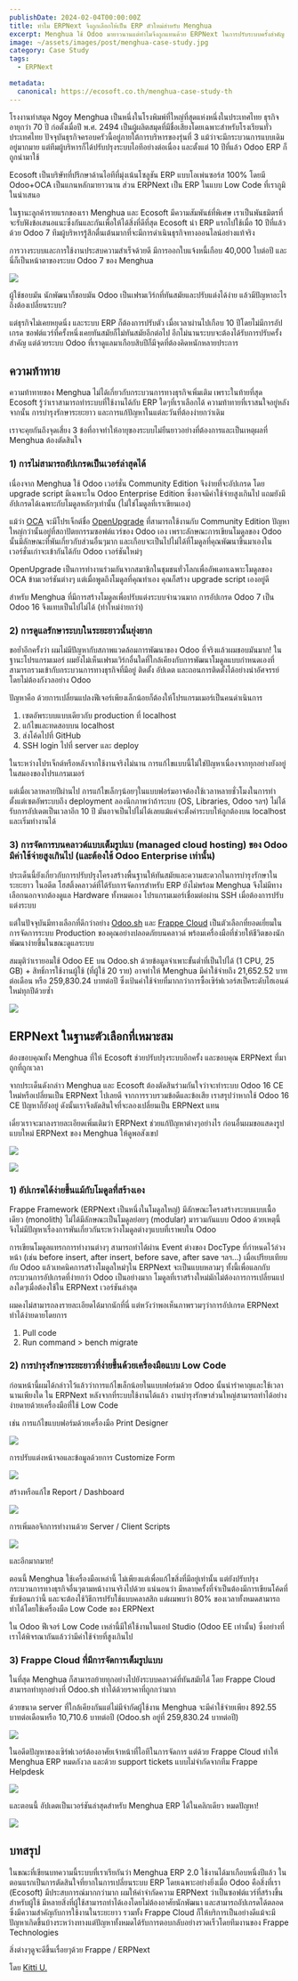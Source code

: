 ```yaml
---
publishDate: 2024-02-04T00:00:00Z
title: ทำไม ERPNext จึงถูกเลือกให้เป็น ERP ตัวใหม่สำหรับ Menghua
excerpt: Menghua ใช้ Odoo มายาวนานแต่ทำไมจึงถูกแทนด้วย ERPNext ในการปรับระบบครั้งสำคัญ
image: ~/assets/images/post/menghua-case-study.jpg
category: Case Study
tags:
  - ERPNext

metadata:
  canonical: https://ecosoft.co.th/menghua-case-study-th
---
```


โรงงานทำสมุด Ngoy Menghua เป็นหนึ่งในโรงพิมพ์ที่ใหญ่ที่สุดแห่งหนึ่งในประเทศไทย ธุรกิจอายุกว่า 70 ​​ปี ก่อตั้งเมื่อปี พ.ศ. 2494 เป็นผู้ผลิตสมุดที่มีชื่อเสียงโดยเฉพาะสำหรับโรงเรียนทั่วประเทศไทย ปัจจุบันธุรกิจครอบครัวนี้อยู่ภายใต้การบริหารของรุ่นที่ 3 แม้ว่าจะมีกระบวนการแบบเดิมอยู่มากมาย แต่ทีมผู้บริหารก็ได้ปรับปรุงระบบไอทีอย่างต่อเนื่อง และตั้งแต่ 10 ปีที่แล้ว Odoo ERP ก็ถูกนำมาใช้

Ecosoft เป็นบริษัทที่ปรึกษาด้านไอทีที่มุ่งเน้นโซลูชัน ERP แบบโอเพ่นซอร์ส 100% โดยมี Odoo+OCA เป็นแกนหลักมายาวนาน ส่วน ERPNext เป็น ERP ในแบบ Low Code ที่เราภูมิในนำเสนอ

ในฐานะลูกค้ารายแรกของเรา Menghua และ Ecosoft มีความสัมพันธ์ที่พิเศษ เราเป็นพันธมิตรที่จะรับฟังข้อเสนอแนะซึ่งกันและกันเพื่อให้ได้สิ่งที่ดีที่สุด Ecosoft นำ ERP แรกไปใช้เมื่อ 10 ปีที่แล้วด้วย Odoo 7 ทีมผู้บริหารรู้สึกตื่นเต้นมากที่จะมีการดำเนินธุรกิจทางออนไลน์อย่างแท้จริง

การวางระบบและการใช้งานประสบความสำเร็จด้วยดี มีการออกใบแจ้งหนี้เกือบ 40,000 ใบต่อปี และนี่ก็เป็นหน้าตาของระบบ Odoo 7 ของ Menghua

![](~/assets/images/post/menghua-case-study_1.png)

ผู้ใช้ชอบมัน นักพัฒนาก็ชอบมัน Odoo เป็นเฟรมเวิร์กที่ทันสมัยและปรับแต่งได้ง่าย แล้วมีปัญหาอะไรถึงต้องเปลี่ยนระบบ?

แต่ธุรกิจไม่เคยหยุดนิ่ง และระบบ ERP ก็ต้องการปรับตัว เมื่อเวลาผ่านไปเกือบ 10 ปีโดยไม่มีการอัปเกรด ซอฟต์แวร์ที่ครั้งหนึ่งเคยทันสมัยก็ไม่ทันสมัยอีกต่อไป อีกไม่นานระบบจะต้องได้รับการปรับครั้งสำคัญ แต่ด้วยระบบ Odoo ที่เราดูแลมาเกือบสิบปีก็มีจุดที่ต้องคิดหนักหลายประการ

## ความท้าทาย

ความท้าทายของ Menghua ไม่ได้เกี่ยวกับกระบวนการทางธุรกิจเพิ่มเติม เพราะในท้ายที่สุด Ecosoft รู้ว่าเราสามารถทำระบบที่ใช้งานได้กับ ERP ใดๆที่เราเลือกได้ ความท้าทายที่เราสนใจอยู่หลังจากนั้น การบำรุงรักษาระยะยาว และการแก้ปัญหาในแต่ละวันที่ต้องง่ายกว่าเดิม

เราจะคุยกันถึงจุดเสี่ยง 3 ข้อที่อาจทำให้อายุของระบบไม่ยืนยาวอย่างที่ต้องการและเป็นเหตุผลที่ Menghua ต้องตัดสินใจ

### 1) การไม่สามารถอัปเกรดเป็นเวอร์ล่าสุดได้

เนื่องจาก Menghua ใช้ Odoo เวอร์ชั่น Community Edition จึงง่ายที่จะอัปเกรด โดย upgrade script มีเฉพาะใน Odoo Enterprise Edition ซึ่งอาจมีค่าใช้จ่ายสูงเกินไป แถมยังมีอัปเกรดได้เฉพาะกับโมดูลหลักๆเท่านั้น (ไม่ใช่โมดูลที่เราเขียนเอง)

แม้ว่า <a href="https://odoo-community.org">OCA</a> จะมีโปรเจ็กต์ชื่อ <a href="https://github.com/OCA/OpenUpgrade">OpenUpgrade</a> ที่สามารถใช้งานกับ Community Edition ปัญหาใหญ่กว่านั้นอยู่ที่สถาปัตยกรรมซอฟต์แวร์ของ Odoo เอง เพราะลักษณะการเขียนโมดูลของ Odoo นั้นมีลักษณะที่พันเกี่ยวกับส่วนอื่นๆมาก และเกือบจะเป็นไปไม่ได้ที่โมดูลที่คุณพัฒนาขึ้นมาเองในเวอร์ชั่นเก่าจะเข้ากันได้กับ Odoo เวอร์ชันใหม่ๆ

OpenUpgrade เป็นการทำงานร่วมกันจากสมาชิกในชุมชนทั่วโลกเพื่ออัพเดทเฉพาะโมดูลของ OCA ข้ามเวอร์ชันต่างๆ แต่เมื่อพูดถึงโมดูลที่คุณทำเอง คุณก็สร้าง upgrade script เองอยู่ดี

สำหรับ Menghua ที่มีการสร้างโมดูลเพื่อปรับแต่งระบบจำนวนมาก การอัปเกรด Odoo 7 เป็น Odoo 16 จึงแทบเป็นไปไม่ได้ (ทำใหม่ง่ายกว่า)

### 2) การดูแลรักษาระบบในระยะยาวนั้นยุ่งยาก

ขอย้ำอีกครั้งว่า ผมไม่มีปัญหากับสภาพแวดล้อมการพัฒนาของ Odoo ที่จริงแล้วผมชอบมันมาก! ในฐานะโปรแกรมเมอร์ ผมยังไม่เห็นเฟรมเวิร์กอื่นใดที่ใกล้เคียงกับการพัฒนาโมดูลแบบกำหนดเองที่สามารถรวมเข้ากับกระบวนการทางธุรกิจที่มีอยู่ ติดตั้ง อัปเดต และถอนการติดตั้งได้อย่างน่าอัศจรรย์โดยไม่ต้องกังวลอย่าง Odoo

ปัญหาคือ ด้วยการเปลี่ยนแปลงฟีเจอร์เพียงเล็กน้อยก็ต้องให้โปรแกรมเมอร์เป็นคนดำเนินการ

1. เซตอัพระบบแบบเดียวกับ production ที่ localhost
2. แก้ไขและทดสอบบน localhost
3. ส่งโค้ดไปที่ GitHub
4. SSH login ไปที่ server และ deploy

ในระหว่างโปรเจ็กต์หรือหลังจากใช้งานจริงไม่นาน การแก้ไขแบบนี้ไม่ใช่ปัญหาเนื่องจากทุกอย่างยังอยู่ในสมองของโปรแกรมเมอร์

แต่เมื่อเวลาหลายปีผ่านไป การแก้ไขเล็กๆน้อยๆในแบบฟอร์มอาจต้องใช้เวลาหลายชั่วโมงในการทำ ตั้งแต่เซตอัพระบบถึง deployment ลองนึกภาพว่าถ้าระบบ (OS, Libraries, Odoo ฯลฯ) ไม่ได้รับการอัปเดตเป็นเวลาอีก 10 ปี มันอาจเป็นไปไม่ได้เลยแม้แค่จะตั้งค่าระบบให้ถูกต้องบน localhost และเริ่มทำงานได้

### 3) การจัดการบนคลาวด์แบบเต็มรูปแบ (managed cloud hosting) ของ Odoo มีค่าใช้จ่ายสูงเกินไป (และต้องใช้ Odoo Enterprise เท่านั้น)

ประเด็นนี้ยังเกี่ยวกับการปรับปรุงโครงสร้างพื้นฐานให้ทันสมัยและความสะดวกในการบำรุงรักษาในระยะยาว ในอดีต โฮสติ้งคลาวด์ที่ได้รับการจัดการสำหรับ ERP ยังไม่พร้อม Menghua จึงไม่มีทางเลือกนอกจากต้องดูแล Hardware ทั้งหมดเอง โปรแกรมเมอร์เชื่อมต่อผ่าน SSH เมื่อต้องการปรับแต่งระบบ

แต่ในปัจจุบันมีทางเลือกที่ดีกว่าอย่าง <a href="https://www.odoo.sh">Odoo.sh</a> และ <a href="https://frappecloud.com/">Frappe Cloud</a> เป็นตัวเลือกที่ยอดเยี่ยมในการจัดการระบบ Production ของคุณอย่างปลอดภัยบนคลาวด์ พร้อมเครื่องมือที่ช่วยให้ชีวิตของนักพัฒนาง่ายขึ้นในขณะดูแลระบบ

สมมุติว่าเรายอมใช้ Odoo EE บน Odoo.sh ด้วยข้อมูลจำเพาะขั้นต่ำที่เป็นไปได้ (1 CPU, 25 GB) + สิทธิ์การใช้งานผู้ใช้ (ที่ผู้ใช้ 20 ราย) อาจทำให้ Menghua มีค่าใช้จ่ายถึง 21,652.52 บาทต่อเดือน หรือ 259,830.24 บาทต่อปี ซึ่งเป้นค่าใช้จ่ายที่มากกว่าการซื้อเซิร์ฟเวอร์สเป็คระดับไฮเอนด์ใหม่ทุกปีด้วยซ้ำ

![](~/assets/images/post/menghua-case-study_2.png)

## ERPNext ในฐานะตัวเลือกที่เหมาะสม

ต้องขอบคุณทั้ง Menghua ที่ให้ Ecosoft ช่วยปรับปรุงระบบอีกครั้ง และขอบคุณ ERPNext ที่มาถูกที่ถูกเวลา

จากประเด็นดังกล่าว Menghua และ Ecosoft ต้องตัดสินร่วมกันใจว่าจะทำระบบ Odoo 16 CE ใหม่หรือเปลี่ยนเป็น ERPNext ไปเลยดี จากการรวบรวมข้อดีและข้อเสีย เราสรุปว่าหากใช้ Odoo 16 CE ปัญหาก็ยังอยู่ ดังนั้นเราจึงตัดสินใจที่จะลองเปลี่ยนเป็น ERPNext แทน

เดี๋ยวเราจะมาลงรายละเอียดเพิ่มเติมว่า ERPNext ช่วยแก้ปัญหาต่างๆอย่างไร ก่อนอื่นผมขอแสดงรูปแบบใหม่ ERPNext ของ Menghua ให้ดูพอสังเขป

![](~/assets/images/post/menghua-case-study_3.png)

![](~/assets/images/post/menghua-case-study_4.png)

### 1) อัปเกรดได้ง่ายขึ้นแม้กับโมดูลที่สร้างเอง

Frappe Framework (ERPNext เป็นหนึ่งในโมดูลใหญ่) มีลักษณะโครงสร้างระบบแบบเนื้อเดียว (monolith) ไม่ได้มีลักษณะเป็นโมดูลย่อยๆ (modular) มารวมกันแบบ Odoo ด้วยเหตุนี้ จึงไม่มีปัญหาเรื่องการพันเกี่ยวกันระหว่างโมดูลต่างๆแบบที่เราพบใน Odoo

การเขียนโมดูลแทรกการทำงานต่างๆ สามารถทำได้ผ่าน Event ต่างของ DocType ที่กำหนดไว้ล่วงหน้า (เช่น before insert, after insert, before save, after save ฯลฯ...) เมื่อเปรียบเทียบกับ Odoo แล้วเทคนิคการสร้างโมดูลใหม่ๆใน ERPNext จะเป็นแบบหลวมๆ ทั้งนี้เพื่อแลกกับกระบวนการอัปเกรดที่ง่ายกว่า Odoo เป็นอย่างมาก โมดูลที่เราสร้างใหม่มักไม่ต้องการการเปลี่ยนแปลงใดๆเมื่อต้องใช้ใน ERPNext เวอร์ชันล่าสุด

ผมคงไม่สามารถลงรายละเอียดได้มากนักที่นี่ แต่หวังว่าพอเห็นภาพรวมๆว่าการอัปเกรด ERPNext ทำได้ง่ายดายโดยการ

1. Pull code
2. Run command > bench migrate

### 2) การบำรุงรักษาระยะยาวที่ง่ายขึ้นด้วยเครื่องมือแบบ Low Code

ก่อนหน้านี้ผมได้กล่าวไว้แล้วว่าการแก้ไขเล็กน้อยในแบบฟอร์มด้วย Odoo นั้นน่ารำคาญและใช้เวลานานเพียงใด ใน ERPNext หลังจากที่ระบบใช้งานได้แล้ว งานบำรุงรักษาส่วนใหญ่สามารถทำได้อย่างง่ายดายด้วยเครื่องมือที่ใช้ Low Code 

เช่น การแก้ไขแบบฟอร์มด้วยเครื่องมือ Print Designer

![](~/assets/images/post/menghua-case-study_5.png)

การปรับแต่งหน้าจอและข้อมูลด้วยการ Customize Form

![](~/assets/images/post/menghua-case-study_6.png)

สร้างหรือแก้ไข Report / Dashboard

![](~/assets/images/post/menghua-case-study_7.png)

การเพิ่มลอจิกการทำงานด้วย Server / Client Scripts

![](~/assets/images/post/menghua-case-study_8.png)

และอีกมากมาย!

ตอนนี้ Menghua ใช้เครื่องมือเหล่านี้ ไม่เพียงแต่เพื่อแก้ไขสิ่งที่มีอยู่เท่านั้น แต่ยังปรับปรุงกระบวนการทางธุรกิจอื่นๆตามหน้างานจริงไปด้วย แน่นอนว่า มีหลายครั้งที่จำเป็นต้องมีการเขียนโค้ดที่ซับซ้อนกว่านี้ และจะต้องใช้วิธีการปรับใช้แบบคลาสสิก แต่ผมพบว่า 80% ของเวลาทั้งหมดสามารถทำได้โดยใช้เครื่องมือ Low Code ของ ERPNext

ใน Odoo ฟีเจอร์ Low Code เหล่านี้มีให้ใช้งานในแอป Studio (Odoo EE เท่านั้น) ซึ่งอย่างที่เราได้พิจรณากันแล้วว่ามีค่าใช้จ่ายที่สูงเกินไป

### 3) Frappe Cloud ที่มีการจัดการเต็มรูปแบบ

ในที่สุด Menghua ก็สามารถย้ายทุกอย่างไปยังระบบคลาวด์ที่ทันสมัยได้ โดย Frappe Cloud สามารถทำทุกอย่างที่ Odoo.sh ทำได้ด้วยราคาที่ถูกกว่ามาก

ด้วยขนาด server ที่ใกล้เคียงกันแต่ไม่มีจำกัดผู้ใช้งาน Menghua จะมีค่าใช้จ่ายเพียง 892.55 บาทต่อเดือนหรือ 10,710.6 บาทต่อปี (Odoo.sh อยู่ที่ 259,830.24 บาทต่อปี)

![](~/assets/images/post/menghua-case-study_9.png)

ในอดีตปัญหาของเซิร์ฟเวอร์ต้องอาศัยเจ้าหน้าที่ไอทีในการจัดการ แต่ด้วย Frappe Cloud ทำให้ Menghua ERP หมดกังวล และด้วย support tickets แบบไม่จำกัดจากทีม Frappe Helpdesk

![](~/assets/images/post/menghua-case-study_10.png)

และตอนนี้ อัปเดตเป็นเวอร์ชันล่าสุดสำหรับ Menghua ERP ได้ในคลิกเดียว หมดปัญหา!

![](~/assets/images/post/menghua-case-study_11.png)

## บทสรุป

ในขณะที่เขียนบทความนี้ระบบที่เราเรียกันว่า Menghua ERP 2.0 ใช้งานได้มาเกือบหนึ่งปีแล้ว ในตอนแรกเป็นการตัดสินใจที่ยากในการเปลี่ยนระบบ ERP โดยเฉพาะอย่างยิ่งเมื่อ Odoo คือสิ่งที่เรา (Ecosoft) มีประสบการณ์มากกว่ามาก ผมให้คำจำกัดความ ERPNext ว่าเป็นซอฟต์แวร์ที่สร้างขึ้นสำหรับผู้ใช้ มีหลายสิ่งที่ผู้ใช้สามารถทำได้เองโดยไม่ต้องอาศัยนักพัฒนา และสามารถอัปเกรดได้ตลอด ซึ่งมีความสำคัญกับการใช้งานในระยะยาว รวมทั้ง Frappe Cloud ก็ให้บริการเป็นอย่างดีแม้จะมีปัญหาเกิดขึ้นบ้างระหว่างทางแต่ปัญหาทั้งหมดได้รับการตอบกลับอย่างรวดเร็วโดยทีมงานของ Frappe Technologies

สิ่งต่างๆดูจะดีขึ้นเรื่อยๆด้วย Frappe / ERPNext

โดย <a href="https://x.com/@kittiup">Kitti U.</a>
